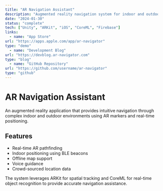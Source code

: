 ```yaml
---
title: "AR Navigation Assistant"
description: "Augmented reality navigation system for indoor and outdoor wayfinding"
date: "2024-01-30"
status: "complete"
tech: ["Unity", "ARKit", "iOS", "CoreML", "Firebase"]
links:
  - name: "App Store"
url: "https://apps.apple.com/app/ar-navigator"
type: "demo"
  - name: "Development Blog"
url: "https://devblog.ar-navigator.com"
type: "blog"
  - name: "GitHub Repository"
url: "https://github.com/username/ar-navigator"
type: "github"
---
```


# AR Navigation Assistant

An augmented reality application that provides intuitive navigation through complex indoor and outdoor environments using AR markers and real-time positioning.

## Features

- Real-time AR pathfinding
- Indoor positioning using BLE beacons
- Offline map support
- Voice guidance
- Crowd-sourced location data

The system leverages ARKit for spatial tracking and CoreML for real-time object recognition to provide accurate navigation assistance.